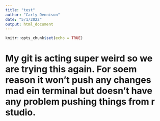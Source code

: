 ```yaml
---
title: "test"
author: "Carly Dennison"
date: "5/1/2022"
output: html_document
---
```


```r
knitr::opts_chunk$set(echo = TRUE)
```


# My git is acting super weird so we are trying this again. For soem reason it won't push any changes mad ein terminal but doesn't have any problem pushing things from r studio.